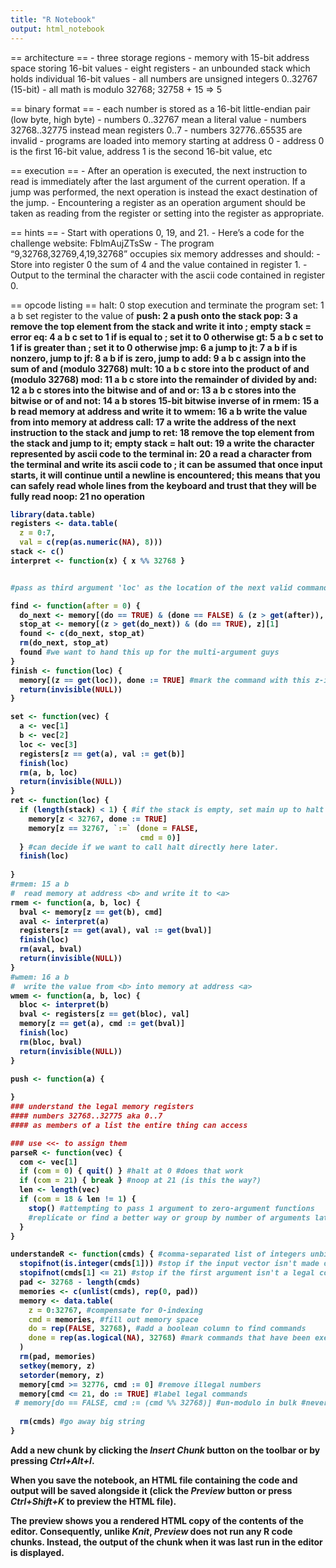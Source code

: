 ```yaml
---
title: "R Notebook"
output: html_notebook
---
```


== architecture ==
- three storage regions
  - memory with 15-bit address space storing 16-bit values
  - eight registers
  - an unbounded stack which holds individual 16-bit values
- all numbers are unsigned integers 0..32767 (15-bit)
- all math is modulo 32768; 32758 + 15 => 5

== binary format ==
- each number is stored as a 16-bit little-endian pair (low byte, high byte)
- numbers 0..32767 mean a literal value
- numbers 32768..32775 instead mean registers 0..7
- numbers 32776..65535 are invalid
- programs are loaded into memory starting at address 0
- address 0 is the first 16-bit value, address 1 is the second 16-bit value, etc

== execution ==
- After an operation is executed, the next instruction to read is immediately after the last argument of the current operation.  If a jump was performed, the next operation is instead the exact destination of the jump.
- Encountering a register as an operation argument should be taken as reading from the register or setting into the register as appropriate.

== hints ==
- Start with operations 0, 19, and 21.
- Here's a code for the challenge website: FblmAujZTsSw
- The program "9,32768,32769,4,19,32768" occupies six memory addresses and should:
  - Store into register 0 the sum of 4 and the value contained in register 1.
  - Output to the terminal the character with the ascii code contained in register 0.

== opcode listing ==
halt: 0
  stop execution and terminate the program
set: 1 a b
  set register <a> to the value of <b>
push: 2 a
  push <a> onto the stack
pop: 3 a
  remove the top element from the stack and write it into <a>; empty stack = error
eq: 4 a b c
  set <a> to 1 if <b> is equal to <c>; set it to 0 otherwise
gt: 5 a b c
  set <a> to 1 if <b> is greater than <c>; set it to 0 otherwise
jmp: 6 a
  jump to <a>
jt: 7 a b
  if <a> is nonzero, jump to <b>
jf: 8 a b
  if <a> is zero, jump to <b>
add: 9 a b c
  assign into <a> the sum of <b> and <c> (modulo 32768)
mult: 10 a b c
  store into <a> the product of <b> and <c> (modulo 32768)
mod: 11 a b c
  store into <a> the remainder of <b> divided by <c>
and: 12 a b c
  stores into <a> the bitwise and of <b> and <c>
or: 13 a b c
  stores into <a> the bitwise or of <b> and <c>
not: 14 a b
  stores 15-bit bitwise inverse of <b> in <a>
rmem: 15 a b
  read memory at address <b> and write it to <a>
wmem: 16 a b
  write the value from <b> into memory at address <a>
call: 17 a
  write the address of the next instruction to the stack and jump to <a>
ret: 18
  remove the top element from the stack and jump to it; empty stack = halt
out: 19 a
  write the character represented by ascii code <a> to the terminal
in: 20 a
  read a character from the terminal and write its ascii code to <a>; it can be assumed that once input starts, it will continue until a newline is encountered; this means that you can safely read whole lines from the keyboard and trust that they will be fully read
noop: 21
  no operation


```r
library(data.table)
registers <- data.table(
  z = 0:7,
  val = c(rep(as.numeric(NA), 8)))
stack <- c()
interpret <- function(x) { x %% 32768 }


#pass as third argument 'loc' as the location of the next valid command whenever doing things.

find <- function(after = 0) {
  do_next <- memory[(do == TRUE) & (done == FALSE) & (z > get(after)), z][1] #should get the first of remaining commands?
  stop_at <- memory[(z > get(do_next)) & (do == TRUE), z][1]
  found <- c(do_next, stop_at)
  rm(do_next, stop_at)
  found #we want to hand this up for the multi-argument guys
} 
finish <- function(loc) { 
  memory[(z == get(loc)), done := TRUE] #mark the command with this z-index as done
  return(invisible(NULL))
}

set <- function(vec) {
  a <- vec[1]
  b <- vec[2]
  loc <- vec[3]
  registers[z == get(a), val := get(b)]
  finish(loc)
  rm(a, b, loc)
  return(invisible(NULL))
}
ret <- function(loc) {
  if (length(stack) < 1) { #if the stack is empty, set main up to halt
    memory[z < 32767, done := TRUE]
    memory[z == 32767, `:=` (done = FALSE,
                             cmd = 0)]
  } #can decide if we want to call halt directly here later.
  finish(loc) 
  
}
#rmem: 15 a b
#  read memory at address <b> and write it to <a>
rmem <- function(a, b, loc) {
  bval <- memory[z == get(b), cmd] 
  aval <- interpret(a)
  registers[z == get(aval), val := get(bval)]
  finish(loc)
  rm(aval, bval)
  return(invisible(NULL))
}
#wmem: 16 a b
#  write the value from <b> into memory at address <a>
wmem <- function(a, b, loc) {
  bloc <- interpret(b)
  bval <- registers[z == get(bloc), val]
  memory[z == get(a), cmd := get(bval)]
  finish(loc)
  rm(bloc, bval)
  return(invisible(NULL))
}

push <- function(a) {
  
}
### understand the legal memory registers 
#### numbers 32768..32775 aka 0..7 
#### as members of a list the entire thing can access

### use <<- to assign them 
parseR <- function(vec) {
  com <- vec[1]
  if (com = 0) { quit() } #halt at 0 #does that work 
  if (com = 21) { break } #noop at 21 (is this the way?)
  len <- length(vec)
  if (com = 18 & len != 1) {
    stop() #attempting to pass 1 argument to zero-argument functions
    #replicate or find a better way or group by number of arguments later 
  }
}

understandeR <- function(cmds) { #comma-separated list of integers unbinaried from binary goes here (as a vector! vectorize it!)
  stopifnot(is.integer(cmds[1])) #stop if the input vector isn't made of numbers
  stopifnot(cmds[1] <= 21) #stop if the first argument isn't a legal command that we know 
  pad <- 32768 - length(cmds)
  memories <- c(unlist(cmds), rep(0, pad))
  memory <- data.table(
    z = 0:32767, #compensate for 0-indexing
    cmd = memories, #fill out memory space 
    do = rep(FALSE, 32768), #add a boolean column to find commands 
    done = rep(as.logical(NA), 32768) #mark commands that have been executed
  )
  rm(pad, memories)
  setkey(memory, z)
  setorder(memory, z)
  memory[cmd >= 32776, cmd := 0] #remove illegal numbers 
  memory[cmd <= 21, do := TRUE] #label legal commands 
 # memory[do == FALSE, cmd := (cmd %% 32768)] #un-modulo in bulk #never mind that might not be a good idea 
  
  rm(cmds) #go away big string
}
```

Add a new chunk by clicking the *Insert Chunk* button on the toolbar or by pressing *Ctrl+Alt+I*.

When you save the notebook, an HTML file containing the code and output will be saved alongside it (click the *Preview* button or press *Ctrl+Shift+K* to preview the HTML file).

The preview shows you a rendered HTML copy of the contents of the editor. Consequently, unlike *Knit*, *Preview* does not run any R code chunks. Instead, the output of the chunk when it was last run in the editor is displayed.
